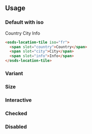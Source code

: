 
<GenericStyle />

## Usage

### Default with iso
<osds-location-tile iso="fr">
  <span slot="country">Country</span>
  <span slot="city">City</span>
  <span slot="info">Info</span>
</osds-location-tile>

```html
<osds-location-tile iso="fr">
  <span slot="country">Country</span>
  <span slot="city">City</span>
  <span slot="info">Info</span>
</osds-location-tile>
```

### Variant
<VariantProperty />

### Size
<SizeProperty />

### Interactive
<InteractiveProperty />

### Checked
<CheckedProperty />

### Disabled
<DisabledProperty />
